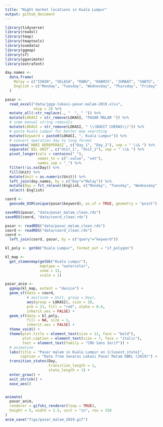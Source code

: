```yaml
---
title: "Night market locations in Kuala Lumpur"
output: github_document
---
```


```r
library(tidyverse)
library(readxl)
library(tmap)
library(tmaptools)
library(osmdata)
library(ggmap)
library(sf)
library(gganimate)
library(extrafont)
```


```r
day.names <- 
  data.frame(
    Malay = c("ISNIN", "SELASA", "RABU", "KHAMIS", "JUMAAT", "SABTU", "AHAD"),
    English = c("Monday", "Tuesday", "Wednesday", "Thursday", "Friday", "Saturday", "Sunday")
  )

pasar <- 
  read_excel("data/jppp-lokasi-pasar-malam-2019.xlsx", 
             skip = 2) %>% 
  mutate_all(~str_replace(., "  ", " ")) %>% 
  mutate(LOKASI = str_remove(LOKASI, "PASAR MALAM ")) %>% 
  # some manual string removals
  mutate(LOKASI = str_remove(LOKASI, " \\(BUKIT CHERAS\\)")) %>% 
  # paste Kuala Lumpur for better map searching
  mutate(keyword = paste0(LOKASI, ", Kuala Lumpur")) %>% 
  # convert operation day to long format
  separate(`HARI BEROPERASI`, c("Day_1", "Day_2"), sep = " \\& ") %>% 
  separate(`BIL UNIT`, c("Unit_1", "Unit_2"), sep = " \\& ") %>% 
  pivot_longer(cols = contains("_"),
               names_to = c(".value", "set"),
               names_sep = "_") %>% 
  filter(!is.na(Day)) %>% 
  fill(Unit) %>% 
  mutate(Unit = as.numeric(Unit)) %>% 
  left_join(day.names, by = c("Day"="Malay")) %>% 
  mutate(Day = fct_relevel(English, c("Monday", "Tuesday", "Wednesday", "Thursday", "Friday", "Saturday", "Sunday"))) %>% 
  select(-English)

coord <- 
  geocode_OSM(unique(pasar$keyword), as.sf = TRUE, geometry = "point")

saveRDS(pasar, "data/pasar_malam_clean.rds")
saveRDS(coord, "data/coord_clean.rds")
```



```r
pasar <- readRDS("data/pasar_malam_clean.rds")
coord <- readRDS("data/coord_clean.rds")
coord <- 
  left_join(coord, pasar, by = c("query"="keyword"))

kl_poly <- getbb("Kuala Lumpur", format_out = "sf_polygon")

kl_map <-
  get_stamenmap(getbb("Kuala Lumpur"), 
                maptype = "watercolor",
                zoom = 13,
                scale = 1)

pasar_anim <- 
  ggmap(kl_map, extent = "device") +
  geom_sf(data = coord, 
          # aes(size = Unit, group = Day),
          aes(group = LOKASI), size = 10,
          pch = 21, fill = "red", alpha = 0.6,
          inherit.aes = FALSE) +
  geom_sf(data = kl_poly, 
          fill = NA, size = 1,
          inherit.aes = FALSE) +
  theme_void() +
  theme(plot.title = element_text(size = 11, face = "bold"),
        plot.caption = element_text(size = 7, face = "italic"),
        text = element_text(family = "CMU Sans Serif")) +
  # animation
  labs(title = "Pasar malam in Kuala Lumpur on {closest_state}",
       caption = "Data from Senarai Lokasi Pasar Malam DBKL (2019)") +
  transition_states(Day, 
                    transition_length = 1, 
                    state_length = 1) +
  enter_grow() +
  exit_shrink() +
  ease_aes()


animate(
  pasar_anim,
  renderer = gifski_renderer(loop = TRUE),
  height = 5, width = 3.5, unit = "in", res = 150
)
anim_save("figs/pasar_malam_2019.gif")
```


